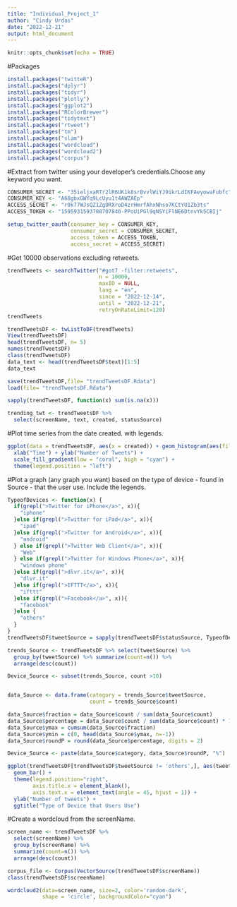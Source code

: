 ```yaml
---
title: "Individual_Project_1"
author: "Cindy Urdas"
date: "2022-12-21"
output: html_document
---
```


```r
knitr::opts_chunk$set(echo = TRUE)
```

#Packages
```r
install.packages("twitteR")
install.packages("dplyr")
install.packages("tidyr")
install.packages("plotly")
install.packages("ggplot2")
install.packages("RColorBrewer")
install.packages("tidytext")
install.packages("rtweet")
install.packages("tm")
install.packages("slam")
install.packages("wordcloud")
install.packages("wordcloud2")
install.packages("corpus")
```

#Extract from twitter using your developer's credentials.Choose any keyword you want.
```r
CONSUMER_SECRET <- "35ieljxaRTr2lR6UK1k8srBvvlWiYJ9ikrLdIKFAeyowaFubfc"
CONSUMER_KEY <- "A68gbxGWYq9LcUyu1t4AWZAEp"
ACCESS_SECRET <- "r0k77WJsQZ1ZgORXroD4zrHmrfAhxNhso7KCtYU1Zb3ts"
ACCESS_TOKEN <- "1595931593708707840-PPoUiPGl9qNSYiFlNE6DtnvYk5CBIj"

setup_twitter_oauth(consumer_key = CONSUMER_KEY,
                    consumer_secret = CONSUMER_SECRET,
                    access_token = ACCESS_TOKEN,
                    access_secret = ACCESS_SECRET)

```
#Get 10000 observations excluding retweets.
```r
trendTweets <- searchTwitter("#got7 -filter:retweets",
                             n = 10000,
                             maxID = NULL,
                             lang = "en",
                             since = "2022-12-14",
                             until = "2022-12-21",
                             retryOnRateLimit=120)
trendTweets
```

```r
trendTweetsDF <- twListToDF(trendTweets)
View(trendTweetsDF)
head(trendTweetsDF, n= 5)
names(trendTweetsDF)
class(trendTweetsDF)
data_text <- head(trendTweetsDF$text)[1:5]
data_text

save(trendTweetsDF,file= "trendTweetsDF.Rdata")
load(file= "trendTweetsDF.Rdata")

sapply(trendTweetsDF, function(x) sum(is.na(x)))

trending_twt <- trendTweetsDF %>% 
  select(screenName, text, created, statusSource)

```
#Plot time series from the date created. with legends.
```r
ggplot(data = trendTweetsDF, aes(x = created)) + geom_histogram(aes(fill = ..count..)) +
  xlab("Time") + ylab("Number of Tweets") +
  scale_fill_gradient(low = "coral", high = "cyan") +
  theme(legend.position = "left")
```
#Plot a graph (any graph you want)  based on the type of device - found in Source - that the user use. Include the legends.

```r
TypeofDevices <- function(x) {
  if(grepl(">Twitter for iPhone</a>", x)){
    "iphone"
  }else if(grepl(">Twitter for iPad</a>", x)){
    "ipad"
  }else if(grepl(">Twitter for Android</a>", x)){
    "android"
  } else if(grepl(">Twitter Web Client</a>", x)){
    "Web"
  } else if(grepl(">Twitter for Windows Phone</a>", x)){
    "windows phone"
  }else if(grepl(">dlvr.it</a>", x)){
    "dlvr.it"
  }else if(grepl(">IFTTT</a>", x)){
    "ifttt"
  }else if(grepl(">Facebook</a>", x)){  
    "facebook"
  }else {
    "others"
  }
}
trendTweetsDF$tweetSource = sapply(trendTweetsDF$statusSource, TypeofDevices)

trends_Source <- trendTweetsDF %>% select(tweetSource) %>%
  group_by(tweetSource) %>% summarize(count=n()) %>%
  arrange(desc(count)) 

Device_Source <- subset(trends_Source, count >10)


data_Source <- data.frame(category = trends_Source$tweetSource,
                          count = trends_Source$count)

data_Source$fraction = data_Source$count / sum(data_Source$count)
data_Source$percentage = data_Source$count / sum(data_Source$count) * 100
data_Source$ymax = cumsum(data_Source$fraction)
data_Source$ymin = c(0, head(data_Source$ymax, n=-1))
data_Source$roundP = round(data_Source$percentage, digits = 2)

Device_Source <- paste(data_Source$category, data_Source$roundP, "%")
```

```r
ggplot(trendTweetsDF[trendTweetsDF$tweetSource != 'others',], aes(tweetSource, fill = tweetSource)) +
  geom_bar() +
  theme(legend.position="right",
        axis.title.x = element_blank(),
        axis.text.x = element_text(angle = 45, hjust = 1)) +
  ylab("Number of tweets") +
  ggtitle("Type of Device that Users Use")
```
#Create a wordcloud from the screenName.
```r
screen_name <- trendTweetsDF %>%
  select(screenName) %>%
  group_by(screenName) %>%
  summarize(count=n()) %>%
  arrange(desc(count)) 

corpus_file <- Corpus(VectorSource(trendTweetsDF$screenName))  
class(trendTweetsDF$screenName)

wordcloud2(data=screen_name, size=2, color='random-dark',
           shape = 'circle', backgroundColor="cyan")

```